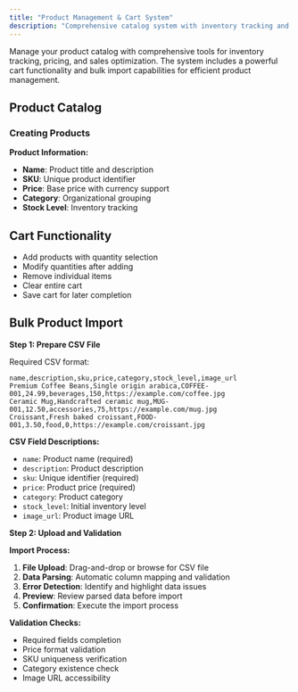 ```yaml
---
title: "Product Management & Cart System"
description: "Comprehensive catalog system with inventory tracking and bulk import features"
---
```


Manage your product catalog with comprehensive tools for inventory tracking, pricing, and sales optimization. The system includes a powerful cart functionality and bulk import capabilities for efficient product management.

## Product Catalog

### Creating Products

**Product Information:**
- **Name**: Product title and description
- **SKU**: Unique product identifier
- **Price**: Base price with currency support
- **Category**: Organizational grouping
- **Stock Level**: Inventory tracking


## Cart Functionality
- Add products with quantity selection
- Modify quantities after adding
- Remove individual items
- Clear entire cart
- Save cart for later completion

## Bulk Product Import

**Step 1: Prepare CSV File**

Required CSV format:
```csv
name,description,sku,price,category,stock_level,image_url
Premium Coffee Beans,Single origin arabica,COFFEE-001,24.99,beverages,150,https://example.com/coffee.jpg
Ceramic Mug,Handcrafted ceramic mug,MUG-001,12.50,accessories,75,https://example.com/mug.jpg
Croissant,Fresh baked croissant,FOOD-001,3.50,food,0,https://example.com/croissant.jpg
```

**CSV Field Descriptions:**
- `name`: Product name (required)
- `description`: Product description
- `sku`: Unique identifier (required)
- `price`: Product price (required)
- `category`: Product category
- `stock_level`: Initial inventory level
- `image_url`: Product image URL

**Step 2: Upload and Validation**

**Import Process:**
1. **File Upload**: Drag-and-drop or browse for CSV file
2. **Data Parsing**: Automatic column mapping and validation
3. **Error Detection**: Identify and highlight data issues
4. **Preview**: Review parsed data before import
5. **Confirmation**: Execute the import process

**Validation Checks:**
- Required fields completion
- Price format validation
- SKU uniqueness verification
- Category existence check
- Image URL accessibility